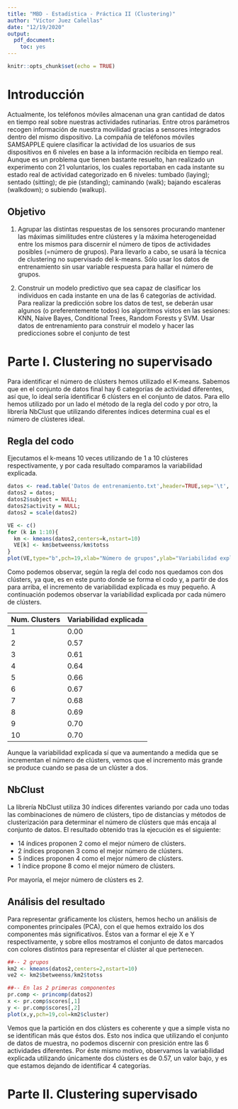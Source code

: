 ```yaml
---
title: "MBD - Estadística - Práctica II (Clustering)"
author: "Víctor Juez Cañellas"
date: "12/19/2020"
output: 
  pdf_document: 
    toc: yes
---
```


```r
knitr::opts_chunk$set(echo = TRUE)
```

# Introducción
Actualmente, los teléfonos móviles almacenan una gran cantidad de datos en tiempo real sobre nuestras actividades rutinarias. Entre otros parámetros recogen información de nuestra movilidad gracias a sensores integrados dentro del mismo dispositivo. La compañía de teléfonos móviles SAMSAPPLE quiere clasificar la actividad de los usuarios de sus dispositivos en 6 niveles en base a la información recibida en tiempo real. Aunque es un problema que tienen bastante resuelto, han realizado un experimento con 21 voluntarios, los cuales reportaban en cada instante su estado real de actividad categorizado en 6 niveles: tumbado (laying); sentado (sitting); de pie (standing); caminando (walk); bajando escaleras (walkdown); o subiendo (walkup).

## Objetivo
1. Agrupar las distintas respuestas de los sensores procurando mantener las máximas similitudes entre clústeres y la máxima heterogeneidad entre los mismos para discernir el número de tipos de actividades posibles (=número de grupos). Para llevarlo a cabo, se usará la técnica de clustering no supervisado del k-means. Sólo usar los datos de entrenamiento sin usar variable respuesta para hallar el número de grupos.

2. Construir un modelo predictivo que sea capaz de clasificar los individuos en cada instante en una de las 6 categorías de actividad. Para realizar la predicción sobre los datos de test, se deberán usar algunos (o preferentemente todos) los algoritmos vistos en las sesiones: KNN, Naive Bayes, Conditional Trees, Random Forests y SVM. Usar datos de entrenamiento para construir el modelo y hacer las predicciones sobre el conjunto de test

# Parte I. Clustering no supervisado
Para identificar el número de clústers hemos utilizado el K-means. Sabemos que en el conjunto de datos final hay 6 categorías de actividad diferentes, así que, lo ideal sería identificar 6 clústers en el conjunto de datos. Para ello hemos utilizado por un lado el método de la regla del codo y por otro, la librería NbClust que utilizando diferentes índices determina cual es el número de clústeres ideal.

## Regla del codo
Ejecutamos el k-means 10 veces utilizando de 1 a 10 clústeres respectivamente, y por cada resultado comparamos la variabilidad explicada.

```r
datos <- read.table('Datos de entrenamiento.txt',header=TRUE,sep='\t', dec = '.')
datos2 = datos;
datos2$subject = NULL;
datos2$activity = NULL;
datos2 = scale(datos2)

VE <- c()
for (k in 1:10){
  km <- kmeans(datos2,centers=k,nstart=10)
  VE[k] <- km$betweenss/km$totss       
}
plot(VE,type="b",pch=19,xlab="Número de grupos",ylab="Variabilidad explicada")
```

Como podemos observar, según la regla del codo nos quedamos con dos clústers, ya que, es en este punto donde se forma el codo y, a partir de dos para arriba, el incremento de variabilidad explicada es muy pequeño. A continuación podemos observar la variabilidad explicada por cada número de clústers.

| Num. Clusters | Variabilidad explicada |
|---------------|------------------------|
| 1             | 0.00                   |
| 2             | 0.57                   |
| 3             | 0.61                   |
| 4             | 0.64                   |
| 5             | 0.66                   |
| 6             | 0.67                   |
| 7             | 0.68                   |
| 8             | 0.69                   |
| 9             | 0.70                   |
| 10            | 0.70                   |

Aunque la variabilidad explicada sí que va aumentando a medida que se incrementan el número de clústers, vemos que el incremento más grande se produce cuando se pasa de un clúster a dos.


## NbClust
La librería NbClust utiliza 30 índices diferentes variando por cada uno todas las combinaciones de número de clústers, tipo de distancias y métodos de clusterización para determinar el número de clústers que más encaja al conjunto de datos. El resultado obtenido tras la ejecución es el siguiente:

- 14 índices proponen 2 como el mejor número de clústers.
- 2 índices proponen 3 como el mejor número de clústers.
- 5 índices proponen 4 como el mejor número de clústers.
- 1 índice propone 8 como el mejor número de clústers.

Por mayoría, el mejor número de clústers es 2.

## Análisis del resultado
Para representar gráficamente los clústers, hemos hecho un análisis de componentes principales (PCA), con el que hemos extraído los dos componentes más significativos. Éstos van a formar el eje X e Y respectivamente, y sobre ellos mostramos el conjunto de datos marcados con colores distintos para representar el clúster al que pertenecen.

```r
##-- 2 grupos
km2 <- kmeans(datos2,centers=2,nstart=10)
ve2 <- km2$betweenss/km2$totss

##-- En las 2 primeras componentes
pr.comp <- princomp(datos2)
x <- pr.comp$scores[,1]
y <- pr.comp$scores[,2]
plot(x,y,pch=19,col=km2$cluster)
```

Vemos que la partición en dos clústers es coherente y que a simple vista no se identifican más que éstos dos. Esto nos indica que utilizando el conjunto de datos de muestra, no podemos discernir con presición entre las 6 actividades diferentes. Por éste mismo motivo, observamos la variabilidad explicada utilizando únicamente dos clústers es de 0.57, un valor bajo, y es que estamos dejando de identificar 4 categorías.

# Parte II. Clustering supervisado
